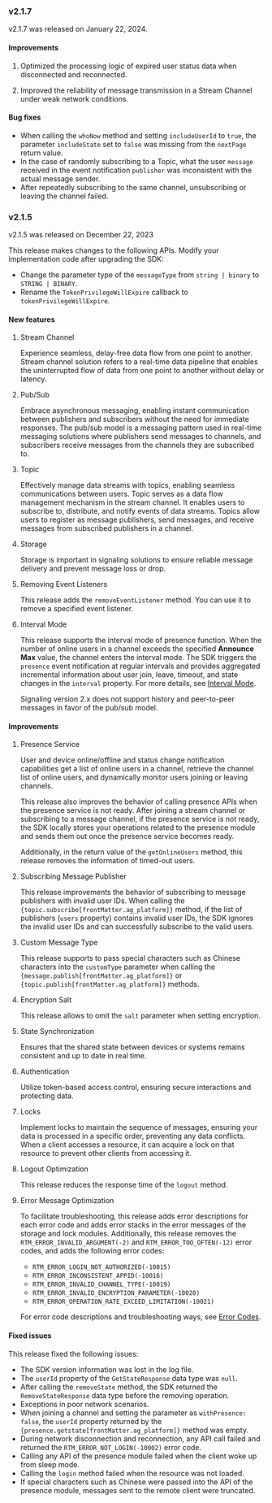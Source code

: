 <PlatformWrapper platform="web">

### v2.1.7

v2.1.7 was released on January 22, 2024.

#### Improvements

1. Optimized the processing logic of expired user status data when disconnected and reconnected.

2. Improved the reliability of message transmission in a Stream Channel under weak network conditions.

#### Bug fixes

- When calling the `whoNow` method and setting `includeUserId` to `true`, the parameter `includeState` set to `false` was missing from the `nextPage` return value.
- In the case of randomly subscribing to a Topic, what the user `message` received in the event notification `publisher` was inconsistent with the actual message sender.
- After repeatedly subscribing to the same channel, unsubscribing or leaving the channel failed.

### v2.1.5

v2.1.5 was released on December 22, 2023

This release makes changes to the following APIs. Modify your implementation code after upgrading the SDK:

- Change the parameter type of the `messageType` from `string | binary` to `STRING | BINARY`.
- Rename the `TokenPrivilegeWillExpire` callback to `tokenPrivilegeWillExpire`.

#### New features

1. Stream Channel

    Experience seamless, delay-free data flow from one point to another. Stream channel solution refers to a real-time data pipeline that enables the uninterrupted flow of data from one point to another without delay or latency.

2. Pub/Sub

    Embrace asynchronous messaging, enabling instant communication between publishers and subscribers without the need for immediate responses. The pub/sub model is a messaging pattern used in real-time messaging solutions where publishers send messages to channels, and subscribers receive messages from the channels they are subscribed to.

3. Topic

    Effectively manage data streams with topics, enabling seamless communications between users. Topic serves as a data flow management mechanism in the stream channel. It enables users to subscribe to, distribute, and notify events of data streams. Topics allow users to register as message publishers, send messages, and receive messages from subscribed publishers in a channel.

4. Storage

    Storage is important in signaling solutions to ensure reliable message delivery and prevent message loss or drop.

5. Removing Event Listeners

    This release adds the `removeEventListener` method. You can use it to remove a specified event listener.

6. Interval Mode

    This release supports the interval mode of presence function. When the number of online users in a channel exceeds the specified **Announce Max** value, the channel enters the interval mode. The SDK triggers the `presence` event notification at regular intervals and provides aggregated incremental information about user join, leave, timeout, and state changes in the `interval` property. For more details, see [Interval Mode](../reference/api?platform=web#presence-event-types).

    <Admonition type="info" title="Information">Signaling version 2.x does not support history and peer-to-peer messages in favor of the pub/sub model.</Admonition>

#### Improvements

1. Presence Service

    User and device online/offline and status change notification capabilities get a list of online users in a channel, retrieve the channel list of online users, and dynamically monitor users joining or leaving channels.

    This release also improves the behavior of calling presence APIs when the presence service is not ready. After joining a stream channel or subscribing to a message channel, if the presence service is not ready, the SDK locally stores your operations related to the presence module and sends them out once the presence service becomes ready.

    Additionally, in the return value of the `getOnlineUsers` method, this release removes the information of timed-out users.

2. Subscribing Message Publisher

    This release improvements the behavior of subscribing to message publishers with invalid user IDs. When calling the `{topic.subscribe[frontMatter.ag_platform]}` method, if the list of publishers (`users` property) contains invalid user IDs, the SDK ignores the invalid user IDs and can successfully subscribe to the valid users.

3. Custom Message Type

    This release supports to pass special characters such as Chinese characters into the `customType` parameter when calling the `{message.publish[frontMatter.ag_platform]}` or `{topic.publish[frontMatter.ag_platform]}` methods.

4. Encryption Salt

    This release allows to omit the `salt` parameter when setting encryption.

5. State Synchronization

    Ensures that the shared state between devices or systems remains consistent and up to date in real time.

6. Authentication

    Utilize token-based access control, ensuring secure interactions and protecting data.

7. Locks

    Implement locks to maintain the sequence of messages, ensuring your data is processed in a specific order, preventing any data conflicts. When a client accesses a resource, it can acquire a lock on that resource to prevent other clients from accessing it.

8. Logout Optimization

    This release reduces the response time of the `logout` method.

9. Error Message Optimization

    To facilitate troubleshooting, this release adds error descriptions for each error code and adds error stacks in the error messages of the storage and lock modules. Additionally, this release removes the `RTM_ERROR_INVALID_ARGUMENT(-2)` and `RTM_ERROR_TOO_OFTEN(-12)` error codes, and adds the following error codes:

    - `RTM_ERROR_LOGIN_NOT_AUTHORIZED(-10015)`
    - `RTM_ERROR_INCONSISTENT_APPID(-10016)`
    - `RTM_ERROR_INVALID_CHANNEL_TYPE(-10019)`
    - `RTM_ERROR_INVALID_ENCRYPTION_PARAMETER(-10020)`
    - `RTM_ERROR_OPERATION_RATE_EXCEED_LIMITATION(-10021)`

    For error code descriptions and troubleshooting ways, see [Error Codes](../reference/api?platform=web#error-codes-table).

#### Fixed issues

This release fixed the following issues:

- The SDK version information was lost in the log file.
- The `userId` property of the `GetStateResponse` data type was `null`.
- After calling the `removeState` method, the SDK returned the `RemoveStateResponse` data type before the removing operation.
- Exceptions in poor network scenarios.
- When joining a channel and setting the parameter as `withPresence: false`, the `userId` property returned by the `{presence.getstate[frontMatter.ag_platform]}` method was empty.
- During network disconnection and reconnection, any API call failed and returned the `RTM_ERROR_NOT_LOGIN(-10002)` error code.
- Calling any API of the presence module failed when the client woke up from sleep mode.
- Calling the `login` method failed when the resource was not loaded.
- If special characters such as Chinese were passed into the API of the presence module, messages sent to the remote client were truncated.

</PlatformWrapper>
